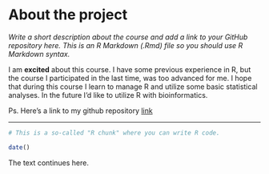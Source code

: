 
# About the project

*Write a short description about the course and add a link to your GitHub repository here. This is an R Markdown (.Rmd) file so you should use R Markdown syntax.*

I am __excited__ about this course. I have some previous experience in R, but the course I participated in the last time, was too advanced for me. I hope that during this course I learn to manage R and utilize some basic statistical analyses. In the future I'd like to utilize R with bioinformatics.

Ps. Here's a link to my github repository [link](https://github.com/venlajohansson?tab=repositories)

***

```r
# This is a so-called "R chunk" where you can write R code.

date()

```
The text continues here.

